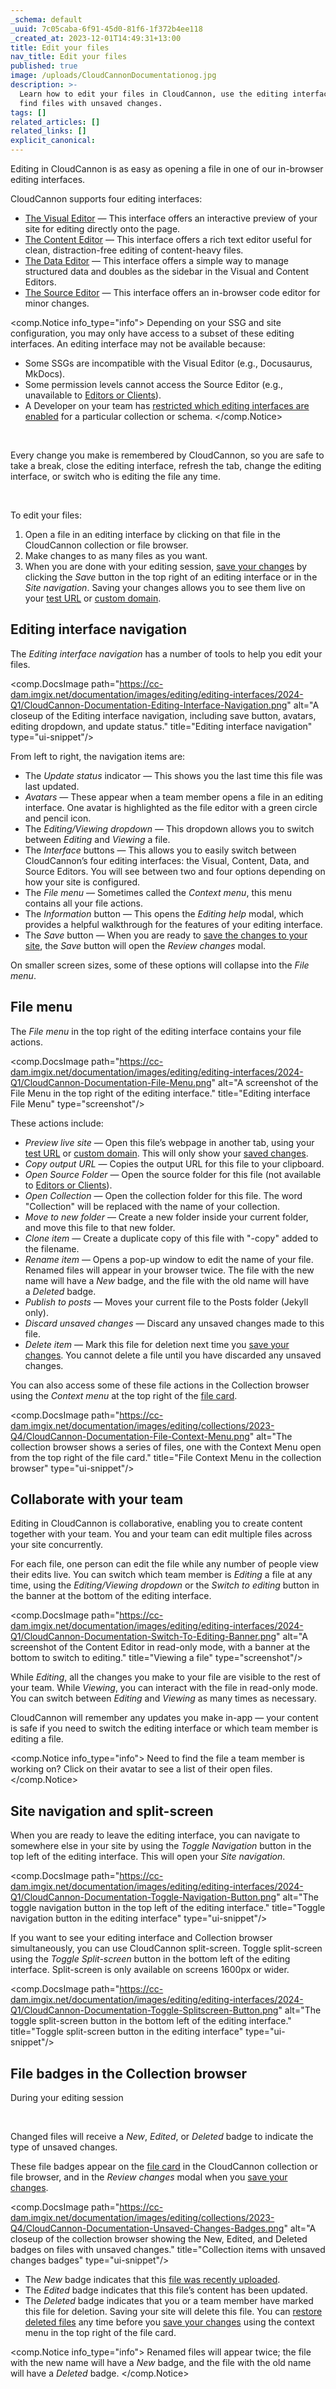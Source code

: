 ```yaml
---
_schema: default
_uuid: 7c05caba-6f91-45d0-81f6-1f372b4ee118
_created_at: 2023-12-01T14:49:31+13:00
title: Edit your files
nav_title: Edit your files
published: true
image: /uploads/CloudCannonDocumentationog.jpg
description: >-
  Learn how to edit your files in CloudCannon, use the editing interfaces, and
  find files with unsaved changes.
tags: []
related_articles: []
related_links: []
explicit_canonical:
---
```

Editing in CloudCannon is as easy as opening a file in one of our in-browser editing interfaces.

CloudCannon supports four editing interfaces:

* [The Visual Editor](/documentation/articles/introducing-the-visual-editor/) — This interface offers an interactive preview of your site for editing directly onto the page.
* [The Content Editor](/documentation/articles/introducing-the-content-editor/) — This interface offers a rich text editor useful for clean, distraction-free editing of content-heavy files.
* [The Data Editor](/documentation/articles/introducing-the-data-editor/) — This interface offers a simple way to manage structured data and doubles as the sidebar in the Visual and Content Editors.
* [The Source Editor](/documentation/articles/introducing-the-source-editor/) — This interface offers an in-browser code editor for minor changes.

<comp.Notice info_type="info">
  Depending on your SSG and site configuration, you may only have access to a subset of these editing interfaces. An editing interface may not be available because:

  * Some SSGs are incompatible with the Visual Editor (e.g., Docusaurus, MkDocs).
  * Some permission levels cannot access the Source Editor (e.g., unavailable to [Editors or Clients](/documentation/articles/managing-your-team-members/)).
  * A Developer on your team has [restricted which editing interfaces are enabled](/documentation/articles/set-a-default-editing-interface/) for a particular collection or schema.
</comp.Notice>

&nbsp;

Every change you make is remembered by CloudCannon, so you are safe to take a break, close the editing interface, refresh the tab, change the editing interface, or switch who is editing the file any time.

&nbsp;

To edit your files:

1. Open a file in an editing interface by clicking on that file in the CloudCannon collection or file browser.
2. Make changes to as many files as you want.
3. When you are done with your editing session, [save your changes](/documentation/articles/save-your-changes/) by clicking the *Save* button in the top right of an editing interface or in the *Site navigation*. Saving your changes allows you to see them live on your [test URL](/documentation/articles/viewing-your-site-on-a-testing-domain/) or [custom domain](/documentation/articles/hosting-your-site-on-a-custom-domain/).

## Editing interface navigation

The *Editing interface navigation* has a number of tools to help you edit your files.

<comp.DocsImage path="https://cc-dam.imgix.net/documentation/images/editing/editing-interfaces/2024-Q1/CloudCannon-Documentation-Editing-Interface-Navigation.png" alt="A closeup of the Editing interface navigation, including save button, avatars, editing dropdown, and update status." title="Editing interface navigation" type="ui-snippet"/>

From left to right, the navigation items are:

* The&nbsp;*Update status* indicator — This shows you the last time this file was last updated.
* *Avatars* — These appear when a team member opens a file in an editing interface. One avatar is highlighted as the file editor with a green circle and pencil icon.
* The *Editing/Viewing dropdown* — This dropdown allows you to switch between *Editing* and *Viewing* a file.
* The *Interface* buttons — This allows you to easily switch between CloudCannon’s four editing interfaces: the Visual, Content, Data, and Source Editors. You will see between two and four options depending on how your site is configured.
* The *File menu* — Sometimes called the *Context menu*, this menu contains all your file actions.
* The *Information* button — This opens the *Editing help* modal, which provides a helpful walkthrough for the features of your editing interface.
* The *Save* button — When you are ready to [save the changes to your site](/documentation/articles/save-your-changes/), the *Save* button will open the *Review changes* modal.

On smaller screen sizes, some of these options will collapse into the *File menu*.

## File menu

The *File menu* in the top right of the editing interface contains your file actions.

<comp.DocsImage path="https://cc-dam.imgix.net/documentation/images/editing/editing-interfaces/2024-Q1/CloudCannon-Documentation-File-Menu.png" alt="A screenshot of the File Menu in the top right of the editing interface." title="Editing interface File Menu" type="screenshot"/>

These actions include:

* *Preview live site* — Open this file’s webpage in another tab, using your [test URL](/documentation/articles/viewing-your-site-on-a-testing-domain/) or [custom domain](/documentation/articles/hosting-your-site-on-a-custom-domain/). This will only show your [saved changes](/documentation/articles/save-your-changes/).
* *Copy output URL* — Copies the output URL for this file to your clipboard.
* *Open Source Folder* — Open the source folder for this file (not available to [Editors or Clients](/documentation/articles/managing-your-team-members/)).
* *Open Collection* — Open the collection folder for this file. The word "Collection" will be replaced with the name of your collection.
* *Move to new folder* — Create a new folder inside your current folder, and move this file to that new folder.
* *Clone item* — Create a duplicate copy of this file with "-copy" added to the filename.
* *Rename item* — Opens a pop-up window to edit the name of your file. Renamed files will appear in your browser twice. The file with the new name will have a&nbsp;*New*&nbsp;badge, and the file with the old name will have a&nbsp;*Deleted*&nbsp;badge.
* *Publish to posts* — Moves your current file to the Posts folder (Jekyll only).
* *Discard unsaved changes* — Discard any unsaved changes made to this file.
* *Delete item* — Mark this file for deletion next time you [save your changes](/documentation/articles/save-your-changes/). You cannot delete a file until you have discarded any unsaved changes.

You can also access some of these file actions in the Collection browser using the *Context menu* at the top right of the [file card](/documentation/articles/configure-your-card-previews/).

<comp.DocsImage path="https://cc-dam.imgix.net/documentation/images/editing/collections/2023-Q4/CloudCannon-Documentation-File-Context-Menu.png" alt="The collection browser shows a series of files, one with the Context Menu open from the top right of the file card." title="File Context Menu in the collection browser" type="ui-snippet"/>

## Collaborate with your team

Editing in CloudCannon is collaborative, enabling you to create content together with your team. You and your team can edit multiple files across your site concurrently.

For each file, one person can edit the file while any number of people view their edits live. You can switch which team member is *Editing* a file at any time, using the *Editing/Viewing dropdown* or the *Switch to editing* button in the banner at the bottom of the editing interface.

<comp.DocsImage path="https://cc-dam.imgix.net/documentation/images/editing/editing-interfaces/2024-Q1/CloudCannon-Documentation-Switch-To-Editing-Banner.png" alt="A screenshot of the Content Editor in read-only mode, with a banner at the bottom to switch to editing." title="Viewing a file" type="screenshot"/>

While *Editing*, all the changes you make to your file are visible to the rest of your team. While *Viewing*, you can interact with the file in read-only mode. You can switch between *Editing* and *Viewing* as many times as necessary.

CloudCannon will remember any updates you make in-app — your content is safe if you need to switch the editing interface or which team member is editing a file.

<comp.Notice info_type="info">
  Need to find the file a team member is working on? Click on their avatar to see a list of their open files.
</comp.Notice>

## Site navigation and split-screen

When you are ready to leave the editing interface, you can navigate to somewhere else in your site by using the *Toggle Navigation* button in the top left of the editing interface. This will open your *Site navigation*.

<comp.DocsImage path="https://cc-dam.imgix.net/documentation/images/editing/editing-interfaces/2024-Q1/CloudCannon-Documentation-Toggle-Navigation-Button.png" alt="The toggle navigation button in the top left of the editing interface." title="Toggle navigation button in the editing interface" type="ui-snippet"/>

If you want to see your editing interface and Collection browser simultaneously, you can use CloudCannon split-screen. Toggle split-screen using the *Toggle Split-screen* button in the bottom left of the editing interface. Split-screen is only available on screens 1600px or wider.

<comp.DocsImage path="https://cc-dam.imgix.net/documentation/images/editing/editing-interfaces/2024-Q1/CloudCannon-Documentation-Toggle-Splitscreen-Button.png" alt="The toggle split-screen button in the bottom left of the editing interface." title="Toggle split-screen button in the editing interface" type="ui-snippet"/>

## File badges in the Collection browser

During your editing session

&nbsp;

Changed files will receive a *New*, *Edited*, or *Deleted* badge to indicate the type of unsaved changes.

These file badges appear on the [file card](/documentation/articles/configure-your-card-previews/) in the CloudCannon collection or file browser, and in the *Review changes* modal when you [save your changes](/documentation/articles/save-your-changes/).

<comp.DocsImage path="https://cc-dam.imgix.net/documentation/images/editing/collections/2023-Q4/CloudCannon-Documentation-Unsaved-Changes-Badges.png" alt="A closeup of the collection browser showing the New, Edited, and Deleted badges on files with unsaved changes." title="Collection items with unsaved changes badges" type="ui-snippet"/>

* The *New* badge indicates that this [file was recently uploaded](/documentation/articles/add-a-file/).
* The *Edited* badge indicates that this file’s content has been updated.
* The *Deleted* badge indicates that you or a team member have marked this file for deletion. Saving your site will delete this file. You can [restore deleted files](/documentation/articles/delete-a-file/#restore-a-deleted-file) any time before you [save your changes](/documentation/articles/save-your-changes/) using the context menu in the top right of the file card.

<comp.Notice info_type="info">
  Renamed files will appear twice; the file with the new name will have a *New* badge, and the file with the old name will have a *Deleted* badge.
</comp.Notice>